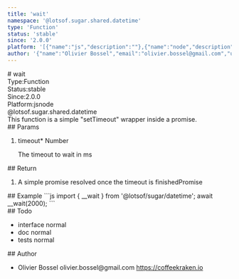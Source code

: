 ```yaml
---
title: 'wait'
namespace: '@lotsof.sugar.shared.datetime'
type: 'Function'
status: 'stable'
since: '2.0.0'
platform: '[{"name":"js","description":""},{"name":"node","description":""}]'
author: '{"name":"Olivier Bossel","email":"olivier.bossel@gmail.com","url":"https://coffeekraken.io"}'
---
```

<div class="docmap-mdx">
# wait
<div class="_metas">
<div class="_type"><span class="_type-label">Type:</span><span class="_type-value">Function</span></div>
<div class="_status"><span class="_status-label">Status:</span><span class="_status-value -stable">stable</span></div>
<div class="_since"><span class="_since-label">Since:</span><span class="_since-value">2.0.0</span></div>
<div class="_platform"><span class="_platform-label">Platform:</span><span class="_platform-value">js</span><span class="_platform-value">node</span></div>
</div>
<div class="_namespace">@lotsof.sugar.shared.datetime</div>
<div class="_description">
This function is a simple &quot;setTimeout&quot; wrapper inside a promise.
</div>
<div class="_params">
## Params
<ol class="_list">
<li class="_item">
<span class="_name">timeout<span class="_required">*</span></span><span class="_default"></span> <span class="_type">Number</span>
<p class="_description">The timeout to wait in ms</p>
</li>
</ol>
</div>
<div class="_return">
## Return
<ol class="_list">
<li class="_item">
<span class="_description">A simple promise resolved once the timeout is finished</span><span class="_default"></span><span class="_type">Promise</span>
</li>
</ol>
</div>
<div class="_examples">
## Example
```js
import { __wait } from '@lotsof/sugar/datetime';
await __wait(2000);
```
</div>
<div class="_todo">
## Todo
<ul class="_list">
<li class="_item">
<span class="_description">interface</span>
<span class="_priority -normal">normal</span>
</li>
<li class="_item">
<span class="_description">doc</span>
<span class="_priority -normal">normal</span>
</li>
<li class="_item">
<span class="_description">tests</span>
<span class="_priority -normal">normal</span>
</li>
</ul>
</div>
<div class="_author">
## Author
<ul class="_list">
<li class="_item">
<span class="_name">Olivier Bossel</span>
<span class="_email">olivier.bossel@gmail.com</span>
<a href="https://coffeekraken.io" target="_blank" class="_url">https://coffeekraken.io</a>
</li>
</ul>
</div>
</div>